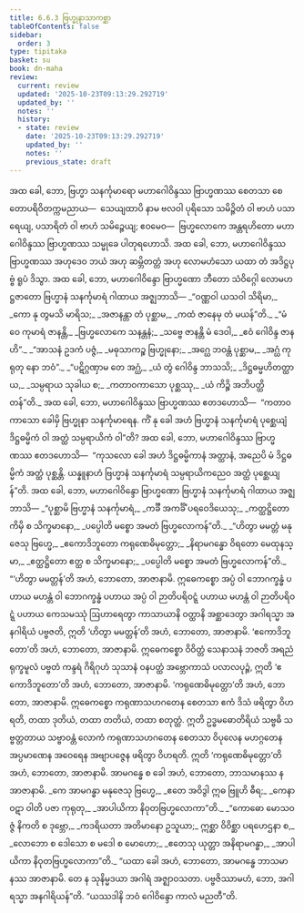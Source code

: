 ```yaml
---
title: 6.6.3 ဗြဟ္မုနာသာကစ္ဆာ
tableOfContents: false
sidebar:
  order: 3
type: tipitaka
basket: su
book: dn-maha
review:
  current: review
  updated: '2025-10-23T09:13:29.292719'
  updated_by: ''
  notes: ''
  history:
  - state: review
    date: '2025-10-23T09:13:29.292719'
    updated_by: ''
    notes: ''
    previous_state: draft
---
```



<ReviewStatus review={frontmatter.review} showDetails={true} />

<HypothesisAnnotation frontmatter={frontmatter} />

<DynamicBreadcrumb />

<Division number="318" book="dn-maha" e="ch" v="7" p="193">

<Paragraph number="702" book="dn-maha">
အထ ခေါ, ဘော, ဗြဟ္မာ သနင်္ကုမာရော မဟာဂေါဝိန္ဒဿ ဗြာဟ္မဏဿ စေတသာ စေတောပရိဝိတက္ကမညာယ—  သေယျထာပိ နာမ ဗလဝါ ပုရိသော သမိဉ္ဇိတံ ဝါ ဗာဟံ ပသာရေယျ, ပသာရိတံ ဝါ ဗာဟံ သမိဉ္ဇေယျ; ဧဝမေဝ—  ဗြဟ္မလောကေ အန္တရဟိတော မဟာဂေါဝိန္ဒဿ ဗြာဟ္မဏဿ သမ္မုခေ ပါတုရဟောသိ. အထ ခေါ, ဘော, မဟာဂေါဝိန္ဒဿ ဗြာဟ္မဏဿ အဟုဒေဝ ဘယံ အဟု ဆမ္ဘိတတ္တံ အဟု လောမဟံသော ယထာ တံ အဒိဋ္ဌပုဗ္ဗံ ရူပံ ဒိသွာ. အထ ခေါ, ဘော, မဟာဂေါဝိန္ဒော ဗြာဟ္မဏော ဘီတော သံဝိဂ္ဂေါ လောမဟဋ္ဌဇာတော ဗြဟ္မာနံ သနင်္ကုမာရံ ဂါထာယ အဇ္ဈဘာသိ—
</Paragraph>

<Paragraph number="703" type="verses" book="dn-maha">
_“ဝဏ္ဏဝါ ယသဝါ သိရိမာ,_  
_ကော နု တွမသိ မာရိသ;_  
_အဇာနန္တာ တံ ပုစ္ဆာမ,_  
_ကထံ ဇာနေမု တံ မယန်”တိ._  

</Paragraph>

<Paragraph number="704" type="verses" book="dn-maha">
_“မံ ဝေ ကုမာရံ ဇာနန္တိ,_  
_ဗြဟ္မလောကေ သနန္တနံ;_  
_သဗ္ဗေ ဇာနန္တိ မံ ဒေဝါ,_  
_ဧဝံ ဂေါဝိန္ဒ ဇာနဟိ”._  

</Paragraph>

<Paragraph number="705" type="verses" book="dn-maha">
_“အာသနံ ဥဒကံ ပဇ္ဇံ,_  
_မဓုသာကဉ္စ ဗြဟ္မုနော;_  
_အဂ္ဃေ ဘဝန္တံ ပုစ္ဆာမ,_  
_အဂ္ဃံ ကုရုတု နော ဘဝံ”._  

</Paragraph>

<Paragraph number="706" type="verses" book="dn-maha">
_“ပဋိဂ္ဂဏှာမ တေ အဂ္ဃံ,_  
_ယံ တွံ ဂေါဝိန္ဒ ဘာသသိ;_  
_ဒိဋ္ဌဓမ္မဟိတတ္ထာယ,_  
_သမ္ပရာယ သုခါယ စ;_  
_ကတာဝကာသော ပုစ္ဆဿု,_  
_ယံ ကိဉ္စိ အဘိပတ္ထိတန်”တိ._  

</Paragraph>

</Division>
<Division number="319" book="dn-maha" e="ch" v="7" p="193">

<Paragraph number="707" book="dn-maha">
အထ ခေါ, ဘော, မဟာဂေါဝိန္ဒဿ ဗြာဟ္မဏဿ ဧတဒဟောသိ—  “ကတာဝကာသော ခေါမှိ ဗြဟ္မုနာ သနင်္ကုမာရေန. ကိံ နု ခေါ အဟံ ဗြဟ္မာနံ သနင်္ကုမာရံ ပုစ္ဆေယျံ ဒိဋ္ဌဓမ္မိကံ ဝါ အတ္ထံ သမ္ပရာယိကံ ဝါ”တိ? အထ ခေါ, ဘော, မဟာဂေါဝိန္ဒဿ ဗြာဟ္မဏဿ ဧတဒဟောသိ—  “ကုသလော ခေါ အဟံ ဒိဋ္ဌဓမ္မိကာနံ အတ္ထာနံ, အညေပိ မံ ဒိဋ္ဌဓမ္မိကံ အတ္ထံ ပုစ္ဆန္တိ. ယန္နူနာဟံ ဗြဟ္မာနံ သနင်္ကုမာရံ သမ္ပရာယိကညေဝ အတ္ထံ ပုစ္ဆေယျန်”တိ. အထ ခေါ, ဘော, မဟာဂေါဝိန္ဒော ဗြာဟ္မဏော ဗြဟ္မာနံ သနင်္ကုမာရံ ဂါထာယ အဇ္ဈဘာသိ—
</Paragraph>

<Paragraph number="708" type="verses" book="dn-maha">
_“ပုစ္ဆာမိ ဗြဟ္မာနံ သနင်္ကုမာရံ,_  
_ကင်္ခီ အကင်္ခိံ ပရဝေဒိယေသု;_  
_ကတ္ထဋ္ဌိတော ကိမှိ စ သိက္ခမာနော,_  
_ပပ္ပေါတိ မစ္စော အမတံ ဗြဟ္မလောကန်”တိ._  

</Paragraph>

<Paragraph number="709" type="verses" book="dn-maha">
_“ဟိတွာ မမတ္တံ မနုဇေသု ဗြဟ္မေ,_  
_ဧကောဒိဘူတော ကရုဏေဓိမုတ္တော;_  
_နိရာမဂန္ဓော ဝိရတော မေထုနသ္မာ,_  
_ဧတ္ထဋ္ဌိတော ဧတ္ထ စ သိက္ခမာနော;_  
_ပပ္ပေါတိ မစ္စော အမတံ ဗြဟ္မလောကန်”တိ._  

</Paragraph>

</Division>
<Division number="320" book="dn-maha" e="ch" v="7" p="194">

<Paragraph number="710" book="dn-maha">
“‘ဟိတွာ မမတ္တန်’တိ အဟံ, ဘောတော, အာဇာနာမိ. ဣဓေကစ္စော အပ္ပံ ဝါ ဘောဂက္ခန္ဓံ ပဟာယ မဟန္တံ ဝါ ဘောဂက္ခန္ဓံ ပဟာယ အပ္ပံ ဝါ ဉာတိပရိဝဋ္ဋံ ပဟာယ မဟန္တံ ဝါ ဉာတိပရိဝဋ္ဋံ ပဟာယ ကေသမဿုံ ဩဟာရေတွာ ကာသာယာနိ ဝတ္ထာနိ အစ္ဆာဒေတွာ အဂါရသ္မာ အနဂါရိယံ ပဗ္ဗဇတိ, ဣတိ ‘ဟိတွာ မမတ္တန်’တိ အဟံ, ဘောတော, အာဇာနာမိ.
</Paragraph>

<Paragraph number="711" book="dn-maha">
‘ဧကောဒိဘူတော’တိ အဟံ, ဘောတော, အာဇာနာမိ. ဣဓေကစ္စော ဝိဝိတ္တံ သေနာသနံ ဘဇတိ အရညံ ရုက္ခမူလံ ပဗ္ဗတံ ကန္ဒရံ ဂိရိဂုဟံ သုသာနံ ဝနပတ္ထံ အဗ္ဘောကာသံ ပလာလပုဉ္ဇံ, ဣတိ ‘ဧကောဒိဘူတော’တိ အဟံ, ဘောတော, အာဇာနာမိ.
</Paragraph>

<Paragraph number="712" book="dn-maha">
‘ကရုဏေဓိမုတ္တော’တိ အဟံ, ဘောတော, အာဇာနာမိ. ဣဓေကစ္စော ကရုဏာသဟဂတေန စေတသာ ဧကံ ဒိသံ ဖရိတွာ ဝိဟရတိ, တထာ ဒုတိယံ, တထာ တတိယံ, တထာ စတုတ္ထံ. ဣတိ ဥဒ္ဓမဓောတိရိယံ သဗ္ဗဓိ သဗ္ဗတ္တတာယ သဗ္ဗာဝန္တံ လောကံ ကရုဏာသဟဂတေန စေတသာ ဝိပုလေန မဟဂ္ဂတေန အပ္ပမာဏေန အဝေရေန အဗျာပဇ္ဇေန ဖရိတွာ ဝိဟရတိ. ဣတိ ‘ကရုဏေဓိမုတ္တော’တိ အဟံ, ဘောတော, အာဇာနာမိ. အာမဂန္ဓေ စ ခေါ အဟံ, ဘောတော, ဘာသမာနဿ န အာဇာနာမိ.
</Paragraph>

<Paragraph number="713" type="verses" book="dn-maha">
_ကေ အာမဂန္ဓာ မနုဇေသု ဗြဟ္မေ,_  
_ဧတေ အဝိဒွါ ဣဓ ဗြူဟိ ဓီရ;_  
_ကေနာဝဋာ ဝါတိ ပဇာ ကုရုတု,_  
_အာပါယိကာ နိဝုတဗြဟ္မလောကာ”တိ._  

</Paragraph>

<Paragraph number="714" type="verses" book="dn-maha">
_“ကောဓော မောသဝဇ္ဇံ နိကတိ စ ဒုဗ္ဘော,_  
_ကဒရိယတာ အတိမာနော ဥသူယာ;_  
ဣစ္ဆာ ဝိဝိစ္ဆာ ပရဟေဌနာ စ,_  
_လောဘော စ ဒေါသော စ မဒေါ စ မောဟော;_  
_ဧတေသု ယုတ္တာ အနိရာမဂန္ဓာ,_  
_အာပါယိကာ နိဝုတဗြဟ္မလောကာ”တိ._  

</Paragraph>

<Paragraph number="715" book="dn-maha">
“ယထာ ခေါ အဟံ, ဘောတော, အာမဂန္ဓေ ဘာသမာနဿ အာဇာနာမိ. တေ န သုနိမ္မဒယာ အဂါရံ အဇ္ဈာဝသတာ. ပဗ္ဗဇိဿာမဟံ, ဘော, အဂါရသ္မာ အနဂါရိယန်”တိ. “ယဿဒါနိ ဘဝံ ဂေါဝိန္ဒော ကာလံ မညတီ”တိ.
</Paragraph>
</Division>